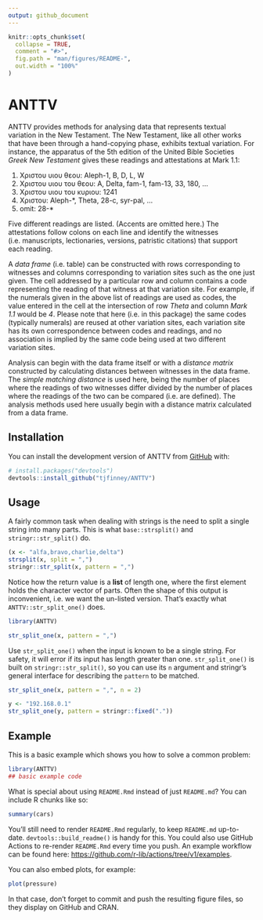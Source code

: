 ```yaml
---
output: github_document
---
```


<!-- README.md is generated from README.Rmd. Please edit that file -->

```r
knitr::opts_chunk$set(
  collapse = TRUE,
  comment = "#>",
  fig.path = "man/figures/README-",
  out.width = "100%"
)
```

# ANTTV

<!-- badges: start -->
<!-- badges: end -->

ANTTV provides methods for analysing data that represents textual variation in the New Testament. The New Testament, like all other works that have been through a hand-copying phase, exhibits textual variation. For instance, the apparatus of the 5th edition of the United Bible Societies *Greek New Testament* gives these readings and attestations at Mark 1.1:

1. Χριστου υιου θεου: Aleph-1, B, D, L, W
2. Χριστου υιου του θεου: A, Delta, fam-1, fam-13, 33, 180, ...
3. Χριστου υιου του κυριου: 1241
4. Χριστου: Aleph-*, Theta, 28-c, syr-pal, ...
5. omit: 28-*

Five different readings are listed. (Accents are omitted here.) The attestations follow colons on each line and identify the witnesses (i.e. manuscripts, lectionaries, versions, patristic citations) that support each reading.

A *data frame* (i.e. table) can be constructed with rows corresponding to witnesses and columns corresponding to variation sites such as the one just given. The cell addressed by a particular row and column contains a code representing the reading of that witness at that variation site. For example, if the numerals given in the above list of readings are used as codes, the value entered in the cell at the intersection of row *Theta* and column *Mark 1.1* would be *4*. Please note that here (i.e. in this package) the same codes (typically numerals) are reused at other variation sites, each variation site has its own correspondence between codes and readings, and no association is implied by the same code being used at two different variation sites.

Analysis can begin with the data frame itself or with a *distance matrix* constructed by calculating distances between witnesses in the data frame. The *simple matching distance* is used here, being the number of places where the readings of two witnesses differ divided by the number of places where the readings of the two can be compared (i.e. are defined). The analysis methods used here usually begin with a distance matrix calculated from a data frame.

## Installation

You can install the development version of ANTTV from [GitHub](https://github.com/) with:

``` r
# install.packages("devtools")
devtools::install_github("tjfinney/ANTTV")
```

## Usage

A fairly common task when dealing with strings is the need to split a single string into many parts.
This is what `base::strsplit()` and `stringr::str_split()` do.

```r
(x <- "alfa,bravo,charlie,delta")
strsplit(x, split = ",")
stringr::str_split(x, pattern = ",")
```

Notice how the return value is a **list** of length one, where the first element holds the character vector of parts. Often the shape of this output is inconvenient, i.e. we want the un-listed version. That's exactly what `ANTTV::str_split_one()` does.

```r
library(ANTTV)

str_split_one(x, pattern = ",")
```

Use `str_split_one()` when the input is known to be a single string. For safety, it will error if its input has length greater than one. `str_split_one()` is built on `stringr::str_split()`, so you can use its `n` argument and stringr's general interface for describing the `pattern` to be matched.

```r
str_split_one(x, pattern = ",", n = 2)

y <- "192.168.0.1"
str_split_one(y, pattern = stringr::fixed("."))
```

## Example

This is a basic example which shows you how to solve a common problem:

```r
library(ANTTV)
## basic example code
```

What is special about using `README.Rmd` instead of just `README.md`? You can include R chunks like so:

```r
summary(cars)
```

You'll still need to render `README.Rmd` regularly, to keep `README.md` up-to-date. `devtools::build_readme()` is handy for this. You could also use GitHub Actions to re-render `README.Rmd` every time you push. An example workflow can be found here: <https://github.com/r-lib/actions/tree/v1/examples>.

You can also embed plots, for example:

```r
plot(pressure)
```

In that case, don't forget to commit and push the resulting figure files, so they display on GitHub and CRAN.
